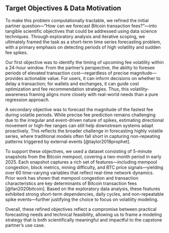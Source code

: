 ## Target Objectives & Data Motivation

To make this problem computationally tractable, we refined the initial partner question—“How can we forecast Bitcoin transaction fees?”—into tangible scientific objectives that could be addressed using data science techniques. Through exploratory analysis and iterative scoping, we ultimately framed the task as a short-term time series forecasting problem, with a primary emphasis on detecting periods of high volatility and sudden fee spikes.

Our first objective was to identify the timing of upcoming fee volatility within a 24-hour window. From the partner’s perspective, the ability to foresee periods of elevated transaction cost—regardless of precise magnitude—provides actionable value. For users, it can inform decisions on whether to delay a transaction; for wallets and exchanges, it can guide cost optimization and fee recommendation strategies. Thus, this volatility-awareness framing aligns more closely with real-world needs than a pure regression approach.

A secondary objective was to forecast the magnitude of the fastest fee during volatile periods. While precise fee prediction remains challenging due to the irregular and event-driven nature of spikes, estimating directional movement or high-fee ranges can still help downstream systems adapt proactively. This reflects the broader challenge in forecasting highly volatile series, where traditional models often fall short in capturing non-repeating patterns triggered by external events [@taylor2018prophet].

To support these objectives, we used a dataset consisting of 5-minute snapshots from the Bitcoin mempool, covering a two-month period in early 2025. Each snapshot captures a rich set of features—including mempool congestion, block metrics, mining difficulty, and BTC price signals—yielding over 60 time-varying variables that reflect real-time network dynamics. Prior work has shown that mempool congestion and transaction characteristics are key determinants of Bitcoin transaction fees [@fan2020bitcoin]. Based on the exploratory data analysis, these features exhibited strong short-term dependencies, daily cycles, and non-repeatable spike events—further justifying the choice to focus on volatility modeling.

Overall, these refined objectives reflect a compromise between practical forecasting needs and technical feasibility, allowing us to frame a modeling strategy that is both scientifically meaningful and impactful to the capstone partner’s use case.
